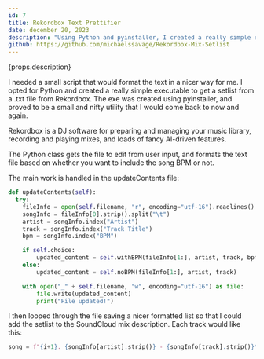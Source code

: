 ---
id: 7
title: Rekordbox Text Prettifier
date: december 20, 2023
description: "Using Python and pyinstaller, I created a really simple executable to get the track setlist from a .txt file from Rekordbox after recording a mix."
github: https://github.com/michaelssavage/Rekordbox-Mix-Setlist
---


<ImgPositioner>
  <Picture src={rekordbox} alt="rekordbox icon" />
</ImgPositioner>

{props.description}

I needed a small script that would format the text in a nicer way for me. I opted for Python and created a really simple executable to get a setlist from a .txt file from Rekordbox. The exe was created using pyinstaller, and proved to be a small and nifty utility that I would come back to now and again.

Rekordbox is a DJ software for preparing and managing your music library, recording and playing mixes, and loads of fancy AI-driven features.

The Python class gets the file to edit from user input, and formats the text file based on whether you want to include the song BPM or not.

The main work is handled in the updateContents file:

```python
def updateContents(self):
  try:
    fileInfo = open(self.filename, "r", encoding="utf-16").readlines()
    songInfo = fileInfo[0].strip().split("\t")
    artist = songInfo.index("Artist")
    track = songInfo.index("Track Title")
    bpm = songInfo.index("BPM")

    if self.choice:
        updated_content = self.withBPM(fileInfo[1:], artist, track, bpm)
    else:
        updated_content = self.noBPM(fileInfo[1:], artist, track)

    with open("_" + self.filename, "w", encoding="utf-16") as file:
        file.write(updated_content)
        print("File updated!")
```

I then looped through the file saving a nicer formatted list so that I could add the setlist to the SoundCloud mix description. Each track would like this:

```python
song = f"{i+1}. {songInfo[artist].strip()} - {songInfo[track].strip()}\n"
```
